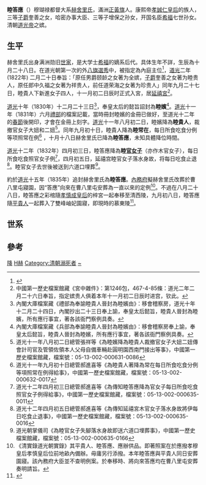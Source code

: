 '''睦答應'''（{{bd|？||1832年}}）穆瑚禄都督大系[[赫舍里氏|赫舍里氏]]，滿洲[[正黃旗|正黃旗]]人。康熙帝[[孝誠仁皇后|孝誠仁皇后]]的族人，三等[[子爵|子爵]]奎善之女，哈密办事大臣、三等子增保之孙女，开国名臣[[希福_(赫舍里氏)|希福]]七世孙女。清朝[[道光帝|道光帝]]之嫔。

==生平==

赫舍里氏出身满洲勋旧[[世家|世家]]，是大学士[[希福_(赫舍里氏)|希福]]的嫡系后代。具体生年不詳，生辰為十月二十八日。在道光朝第一次的外[[八旗選秀|八旗選秀]]中，被指定為內庭主位<ref>{{cite web |title=清宫妃嫔首饰的回收：华景繁荣一瞬间，满头珠翠带不走-腾讯网 |url=https://new.qq.com/omn/20180720/20180720A0LD3S.html |publisher=騰訊網 |accessdate=2018-11-08 |language=zh-CN |archive-date=2018-11-08 |archive-url=https://web.archive.org/web/20181108184819/https://new.qq.com/omn/20180720/20180720A0LD3S.html |dead-url=no }}</ref>，[[道光|道光]]二年 (1822年) 二月二十日奉旨：「原任男爵颐龄之女著为全嫔，[[子爵|子爵]]奎善之女著为睦贵人，原任郎中久福之女著为祥贵人，前任道荣海之女著为珍贵人」同年九月二十七日，睦貴人下新進女子四人，十一月初二日辰时正式入宮，居[[延禧宮|延禧宮]]<ref>中國第一歷史檔案館藏《宮中雜件》：第1246包，467-4-85條：道光二年二月二十六日奉旨，指定嫔贵人俱着本年十一月初二日辰时进宫，钦此。</ref>。

[[道光|道光]]十年（1830年）十二月二十三日<ref>內閣大庫檔案藏《禮部為奉諭睦貴人晉封為睦嬪由》：移會稽察房，道光十年十二月二十四日，內閣抄出二十三日奉上諭，奉皇太后懿旨，睦貴人晉封為睦嬪，所有應行事宜，著各該衙門察例具奏。</ref>，奉皇太后的懿旨詔封為'''睦嬪'''<ref>內閣大庫檔案藏《兵部為奉諭睦貴人晉封為睦嬪由》：移會稽察房奉上諭，奉皇太后懿旨，睦貴人晉封為睦嬪，所有應行事宜，著各該衙門察例具奏。</ref>。[[道光|道光]]十一年（1831年）六月[[禮部|禮部]]的檔案記載，當時冊封睦嬪的金冊已做好，至道光十二年的[[春節|春節]]後開印，才會在金冊上刻字。[[道光|道光]]十一年八月初二日，睦嬪降為'''睦貴人'''，裁撤官女子大妞和二妞<ref> 道光十一年八月初二日總管張祥等《為睦嬪降為睦貴人裁撤官女子大妞二妞傳會計司官及管領佐領本人父母自備車輛赴圓明園西南門接出等事》，中國第一歷史檔案館藏，檔案號：05-13-002-000631-0086</ref>。同年九月初十日，睦貴人降為'''睦常在'''，每日所食吃食分例等项照常在例<ref> 道光十一年九月初十日總管郝進喜等《為睦貴人著降為常在每日所食吃食分例等項照常在例得給事》，中國第一歷史檔案館藏，檔案號：05-13-002-000632-0017</ref>
，十月十八日赫舍里氏已降為'''睦答應'''，未知具體降位時間。

[[道光|道光]]十二年（1832年）四月初三日，睦答應降為'''睦[[官女子|官女子]]'''（亦作木官女子），每日所食吃食照官女子例<ref> 道光十二年四月初三日總管郝進喜等《為傳知睦答應降為官女子每日所食吃食照官女子例得給事》，中國第一歷史檔案館藏，檔案號：05-13-002-000635-0011</ref>，四月初五日，延禧宫睦官女子落水身故，将每日吃食止退<ref> 道光十二年四月初五日總管郝進喜等《為傳知延禧宮木官女子落水身故將伊每日吃食止退事》，中國第一歷史檔案館藏，檔案號：05-13-002-000635-0016</ref>。睦官女子去世後被送到六道口埋葬<ref> 道光朝掌儀司《為睦官女子失腳落水身故即送六道口埋葬事》，中國第一歷史檔案館藏，檔案號：05-13-002-000635-0166</ref>。

約於[[道光|道光]]十五年（1835年）追封赫舍里氏為'''睦答應'''。[[內務府|內務府]]擬赫舍里氏改葬於曹八里屯寢園，因“答應”向來在曹八里屯安葬為一直以來的定例<ref>《清實錄道光朝實錄》其平貴人、睦答應、應辦供品。即著照案在於應撥孝穆皇后孝慎皇后位前地畝內備辦。毋庸另行添撥。本年睦答應與平貴人同日安葬園寢。該內務府大臣並不查明例案。於奉移時、將向來答應均在曹八里屯安葬奏明請旨。</ref>。不過在八月二十八日，睦答應之彩棺隨[[孝慎成皇后|孝慎成皇后]]的梓宮一起奉移至清西陵，九月初八日，睦答應隨[[平貴人|平貴人]]一起葬入了雙峰岫妃園寢，即現時的慕東陵<ref>{{cite book |author1=徐廣源 |title=大清后妃寫真 |date=2013年2月1日 |publisher=遠流出版事業股份有限公司 |isbn=9789573271390 |accessdate=2018-11-08}}</ref>。

== 世系 ==

{{chart/start|align=center}}
{{chart|border=1| | | | | | | | | 01 | |01=瑚什穆巴顏}}
{{chart|border=1| |,|-|-|-|-|-|-|-|(| | | | | | | | | | | | | |}}
{{chart|border=1| 01 | | | | | | 02 | | | | | |01=硕色|02=[[希福_(赫舍里氏)|希福]]}}
{{chart|border=1| |!| | | |,|-|-|-|+|-|-|-|.| | | | | | | | | |}}
{{chart|border=1| 01 | | 02 | | 03 | | 04 | |01=[[索尼_(清朝)|索尼]]|02=奇塔特|03=[[帅颜保|帅颜保]]|04=威赫}}
{{chart|border=1| |!| | | |!| | | |!| | | |!| | | | | | | | | |}}
{{chart|border=1| 01 | | 02 | | 03 | | 04 | |01=[[心裕|心裕]]|02=[[费扬古|费扬古]]|03=[[赫奕|赫奕]]|04=佛保}}
{{chart|border=1| |!| | | |!| | | |!| | | | | |}}
{{chart|border=1| 01 | | 02 | | 03 | |01=[[令德|令德]]|02=[[希昌|希昌]]|03=[[肇敏|肇敏]]}}
{{chart|border=1| |!| | | | | | | |!| | | | | |}}
{{chart|border=1| 01 | | | | | | 02 | |01=[[善保|善保]]|02=[[建照|建照]]}}
{{chart|border=1| |!| | | | | | | |!| | | | | |}}
{{chart|border=1| 01 | | | | | | 02 | |01=[[双福|双福]]|02=[[增保|增保]]}}
{{chart|border=1| |!| | | | | | | |!| | | | | |}}
{{chart|border=1| 01 | | | | | | 02 | |01=[[禄丰|禄丰]]|02=[[奎善|奎善]]}}
{{chart|border=1| |!| | | | | | | |!| | | | | |}}
{{chart|border=1| 01 | | | | | | 02 | |01=[[和瑞|和瑞]]|02=睦答應}}

{{Ahnentafel top}}<center>
{{familytree/start}}
{{familytree/start}}
{{familytree | | | | | LIT | LIT=瑚什穆巴顏}}
{{familytree | | | | |!| |}}
{{familytree | | | | | 02 |02=内弘文院大学士，三等子[[希福_(赫舍里氏)|希福]]}}
{{familytree | | | | |!| |}}
{{familytree | | | | | 02 | 02=禮部尚書[[帥顏保|帥顏保]]}}
{{familytree | | | | |!| |}}
{{familytree | | | | | YUN | YUN=工部尚书[[赫奕|赫奕]]}}
{{familytree | | | | |!| |}}
{{familytree | | | | | HAU | HAU=侍读学士[[肇敏|肇敏]]}}
{{familytree | | | | |!| |}}
{{familytree | | | | | HAU | HAU=员外郎[[鑑昭|鑑昭]]}}
{{familytree | | | | |!| |}}
{{familytree | | | | | HAU | HAU=哈密办事大臣、三等子[[增保|增保]]}}
{{familytree | | | | |!| |}}
{{familytree | | | | | HAU | HAU=头等侍卫、三等子爵[[奎善|奎善]]}}
{{familytree | | | | |!| |}}
{{familytree | | | | | HAU | HAU=睦答應}}
{{familytree/end}}
{{familytree/end}}
</center>
{{ahnentafel bottom}}

==參考==
{{reflist}}
{{清宣宗皇室}}
{{DEFAULTSORT:N}}
[[Category:清宣宗嫔|降]]
[[Category:正黃旗滿洲人|H赫]]
[[Category:清朝溺死者|Category:清朝溺死者]]
[[Category:赫舍里氏|~]]